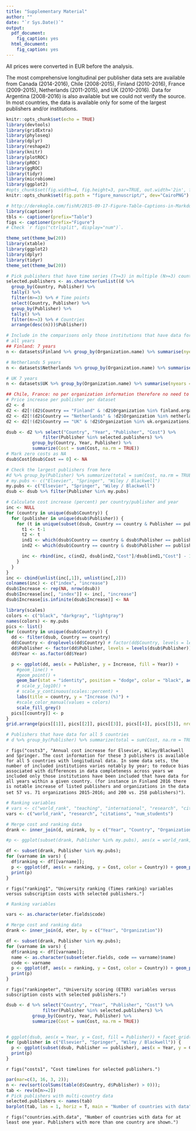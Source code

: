 ```yaml
---
title: "Supplementary Material"
author: ""
date: "`r Sys.Date()`"
output:
  pdf_document:
    fig_caption: yes
  html_document:
    fig_caption: yes
---
```



All prices were converted in EUR before the analysis.

The most comprehensive longitudinal per publisher data sets are available from 
Canada (2014-2016), Chile (2008-2015), Finland (2010-2016), France (2009-2015), Netherlands (2011-2015), and UK (2010-2016). Data for Argentina (2008-2016) is also available but we could not verify the source. In most countries, the data is available only for some of the largest publishers and/or institutions.


```r
knitr::opts_chunk$set(echo = TRUE)
library(devtools)
library(gridExtra)
library(phyloseq)
library(dplyr)
library(reshape2)
library(knitr)
library(plotROC)
library(pROC)
library(ggROC)
library(tidyr)
library(microbiome)
library(ggplot2)
#opts_chunk$set(fig.width=4, fig.height=3, par=TRUE, out.width='2in', fig.pos='H')
knitr::opts_chunk$set(fig.path = "figure_manuscript/", dev="CairoPNG")

# http://derekogle.com/fishR/2015-09-17-Figure-Table-Captions-in-Markdown
library(captioner)
tbls <- captioner(prefix="Table")
figs <- captioner(prefix="Figure")
# Check `r figs("ctrlsplit", display="num")`.

theme_set(theme_bw(20))
library(xtable)
library(ggplot2)
library(dplyr)
library(tidyr)
theme_set(theme_bw(20))

# Pick publishers that have time series (T>=3) in multiple (N>=3) countries
selected.publishers <- as.character(unlist((d %>%
  group_by(Country, Publisher) %>%
  tally() %>%
  filter(n>=3) %>% # Time points
  select(Country, Publisher) %>%
  group_by(Publisher) %>%
  tally() %>%
  filter(n>=3) %>% # Countries
  arrange(desc(n)))$Publisher))
```



```r
# Include in the comparisons only those institutions that have data for
# all years
## Finland: 7 years
n <- datasets$Finland %>% group_by(Organization.name) %>% summarise(nyears = length(unique(Year))) %>% arrange(desc(nyears)) %>% filter(nyears == 7) %>% select(Organization.name); finland.organizations <- as.vector(unname(unlist(n)))

# Netherlands 5 years
n <- datasets$Netherlands %>% group_by(Organization.name) %>% summarise(nyears = length(unique(Year))) %>% arrange(desc(nyears)) %>% filter(nyears == 5) %>% select(Organization.name); netherlands.organizations <- as.vector(unname(unlist(n)))

# UK 7 years
n <- datasets$UK %>% group_by(Organization.name) %>% summarise(nyears = length(unique(Year))) %>% arrange(desc(nyears)) %>% filter(nyears == 7) %>% select(Organization.name); uk.organizations <- as.vector(unname(unlist(n)))

## Chile, France: no per organization information therefore no need to filter
# Price increase per publisher per dataset
d2 <- d
d2 <- d2[!(d2$Country == "Finland" & !d2$Organization %in% finland.organizations),]
d2 <- d2[!(d2$Country == "Netherlands" & !d2$Organization %in% netherlands.organizations),]
d2 <- d2[!(d2$Country == "UK" & !d2$Organization %in% uk.organizations),]

dsub <- d2 %>% select("Country", "Year", "Publisher", "Cost") %>%
              filter(Publisher %in% selected.publishers) %>%
	      group_by(Country, Year, Publisher) %>%
	      summarize(Cost = sum(Cost, na.rm = TRUE))
# Mark zero costs as NA
dsub$Cost[dsub$Cost == 0] <- NA

# Check the largest publishers from here
#d %>% group_by(Publisher) %>% summarize(total = sum(Cost, na.rm = TRUE), ncountries = length(unique(Country))) %>% arrange(desc(total))
# my.pubs <- c("Elsevier", "Springer", "Wiley / Blackwell")
my.pubs <- c("Elsevier", "Springer", "Wiley / Blackwell")
dsub <- dsub %>% filter(Publisher %in% my.pubs)

# Calculate cost increase (percent) per country/publisher and year
inc <- NULL
for (country in unique(dsub$Country)) {
  for (publisher in unique(dsub$Publisher)) {
    for (t in unique(subset(dsub, Country == country & Publisher == publisher)$Year)[-1]) {
      t1 <- t-1
      t2 <- t
      ind1 <- which(dsub$Country == country & dsub$Publisher == publisher & dsub$Year == t1)
      ind2 <- which(dsub$Country == country & dsub$Publisher == publisher & dsub$Year == t2)

      inc <- rbind(inc, c(ind2, dsub[ind2,"Cost"]/dsub[ind1,"Cost"] - 1))
    }
  }
}
inc <- cbind(unlist(inc[,1]), unlist(inc[,2]))
colnames(inc) <- c("index", "increase")
dsub$Increase <- rep(NA, nrow(dsub))
dsub$Increase[inc[, "index"]] <- inc[, "increase"]
dsub$Increase[is.infinite(dsub$Increase)] <- NA

library(scales)
colors <- c("black", "darkgray", "lightgray")
names(colors) <- my.pubs
pics <- list()
for (country in unique(dsub$Country)) {
  dd <- filter(dsub, Country == country)
  dd$Country <- droplevels(dd$Country) # factor(dd$Country, levels = levels(dsub$Country))
  dd$Publisher <- factor(dd$Publisher, levels = levels(dsub$Publisher))
  dd$Year <- as.factor(dd$Year)

  p <- ggplot(dd, aes(x = Publisher, y = Increase, fill = Year)) +
    #geom_line() +
    #geom_point() +
    geom_bar(stat = "identity", position = "dodge", color = "black", aes(group = Year)) + 
    # scale_y_log10() +
    # scale_y_continuous(scales::percent) + 
    labs(title = country, y = "Increase (%)") +
    #scale_color_manual(values = colors)
    scale_fill_grey()    
  pics[[country]] <- p
}
grid.arrange(pics[[1]], pics[[2]], pics[[3]], pics[[4]], pics[[5]], nrow = 2)

# Publishers that have data for all 5 countries
# d %>% group_by(Publisher) %>% summarize(total = sum(Cost, na.rm = TRUE), ncountries = length(unique(Country))) %>% arrange(desc(total)) %>% filter(ncountries == 5)
```

`r figs("costs3", "Annual cost increase for Elsevier, Wiley/Blackwell and Springer. The cost information for these 3 publishers is available for all 5 countries with longitudinal data. In some data sets, the number of included institutions varies notably by year; to reduce bias associated with differences in data completeness across years we included only those institutions have been included that have data for all years within a given country. (for instance in Finland 2016 there is notable increase of listed publishers and organizations in the data set 57 vs. 71 organizations 2015-2016; and 200 vs. 258 publishers)")`.



```r
# Ranking variables
# vars <- c("world_rank", "teaching", "international", "research", "citations", "income", "total_score", "num_students", "student_staff_ratio", "international_students")
vars <- c("world_rank", "research", "citations", "num_students")

# Merge cost and ranking data
drank <- inner_join(d, unirank, by = c("Year", "Country", "Organization"))

#p <- ggplot(subset(drank, Publisher %in% my.pubs), aes(x = world_rank, y = Cost, color = Country)) + geom_point() + labs(y = "Cost (EUR)") + scale_y_log10() + facet_grid(. ~ Publisher)

df <- subset(drank, Publisher %in% my.pubs);
for (varname in vars) {
  df$ranking <- df[[varname]];
  p <- ggplot(df, aes(x = ranking, y = Cost, color = Country)) + geom_point() + labs(y = "Cost (EUR)", x = varname, title = varname) + scale_y_log10() + facet_grid(. ~ Publisher)
  print(p)
}

```

`r figs("ranking1", "University ranking (Times ranking) variables versus subscription costs with selected publishers.")`






```r

# Ranking variables

vars <- as.character(eter.fields$code)

# Merge cost and ranking data
drank <- inner_join(d, eter, by = c("Year", "Organization"))

df <- subset(drank, Publisher %in% my.pubs);
for (varname in vars) {
  df$ranking <- df[[varname]];
  name <- as.character(subset(eter.fields, code == varname)$name)
  code <- varname
  p <- ggplot(df, aes(x = ranking, y = Cost, color = Country)) + geom_point() + labs(y = "Cost (EUR)", x = varname, title = name, subtitle = code) + scale_y_log10() + facet_grid(. ~ Publisher)
  print(p)
}
```

`r figs("rankingeter", "University scoring (ETER) variables versus subscription costs with selected publishers.")`






```r
dsub <- d %>% select("Country", "Year", "Publisher", "Cost") %>%
              filter(Publisher %in% selected.publishers) %>%
	      group_by(Country, Year, Publisher) %>%
	      summarize(Cost = sum(Cost, na.rm = TRUE))


# ggplot(dsub, aes(x = Year, y = Cost, fill = Publisher)) + facet_grid(Country ~ .) + geom_bar(stat = "identity", position = "dodge") + scale_y_log10()
for (publisher in c("Elsevier", "Springer", "Wiley / Blackwell")) {
  p <- ggplot(subset(dsub, Publisher == publisher), aes(x = Year, y = Cost, color = Country)) + geom_line() + geom_point() + scale_y_log10() + labs(title = publisher, y = "Cost (EUR)")
  print(p)
}
```

`r figs("costs1", "Cost timelines for selected publishers.")`




```r
par(mar=c(3, 16, 3, 2));
n <- rev(sort(colSums(table(d$Country, d$Publisher) > 0)));
tab <- rev(n[n>=2])
# Pick publishers with multi-country data
selected.publishers <- names(tab)
barplot(tab, las = 1, horiz = T, main = "Number of countries with data")
```

`r figs("countries.with.data", "Number of countries with data for at least one year. Publishers with more than one country are shown.")`







